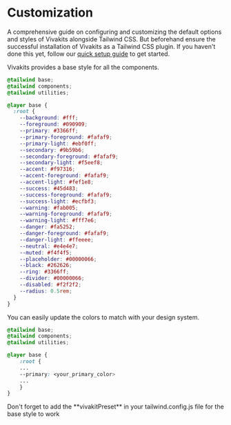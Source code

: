 
# Customization

A comprehensive guide on configuring and customizing the default options and styles of Vivakits alongside Tailwind CSS. But beforehand ensure the successful installation of Vivakits as a Tailwind CSS plugin. If you haven't done this yet, follow our <a href="/#quick-setup" className="text-blue-600 font-medium mx-0.5">quick setup guide</a> to get started.

Vivakits provides a base style for all the components.

```css copy
@tailwind base;
@tailwind components;
@tailwind utilities;

@layer base {
  :root {
    --background: #fff;
    --foreground: #090909;
    --primary: #3366ff;
    --primary-foreground: #fafaf9;
    --primary-light: #ebf0ff;
    --secondary: #9b59b6;
    --secondary-foreground: #fafaf9;
    --secondary-light: #f5eef8;
    --accent: #f97316;
    --accent-foreground: #fafaf9;
    --accent-light: #fef1e8;
    --success: #45d483;
    --success-foreground: #fafaf9;
    --success-light: #ecfbf3;
    --warning: #fab005;
    --warning-foreground: #fafaf9;
    --warning-light: #fff7e6;
    --danger: #fa5252;
    --danger-foreground: #fafaf9;
    --danger-light: #ffeeee;
    --neutral: #e4e4e7;
    --muted: #f4f4f5;
    --placeholder: #00000066;
    --black: #262626;
    --ring: #3366ff;
    --divider: #00000066;
    --disabled: #f2f2f2;
    --radius: 0.5rem;
  }
}
```

You can easily update the colors to match with your design system.

```css {8} copy
@tailwind base;
@tailwind components;
@tailwind utilities;

@layer base {
    :root {
    ...
    --primary: <your_primary_color>
    ...
    }
}

```

<Callout type="warning">
  Don't forget to add the **vivakitPreset** in your tailwind.config.js file for
  the base style to work
</Callout>
